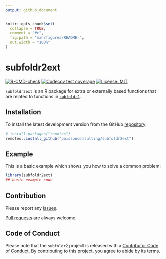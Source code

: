 ```yaml
---
output: github_document
---
```


<!-- README.md is generated from README.Rmd. Please edit that file -->

```r
knitr::opts_chunk$set(
  collapse = TRUE,
  comment = "#>",
  fig.path = "man/figures/README-",
  out.width = "100%"
)
```

# subfoldr2ext

<!-- badges: start -->
[![R-CMD-check](https://github.com/poissonconsulting/subfoldr2ext/actions/workflows/R-CMD-check.yaml/badge.svg)](https://github.com/poissonconsulting/subfoldr2ext/actions/workflows/R-CMD-check.yaml)
[![Codecov test coverage](https://codecov.io/gh/poissonconsulting/subfoldr2ext/graph/badge.svg)](https://app.codecov.io/gh/poissonconsulting/subfoldr2ext)
[![License: MIT](https://img.shields.io/badge/License-MIT-green.svg)](https://opensource.org/license/mit/)
<!-- badges: end -->

`subfoldr2ext` is an R package for extra or externally based functions that are related to functions in [`subfoldr2`](https://github.com/poissonconsulting/subfoldr2).

## Installation

To install the latest development version from the GitHub [repository](https://github.com/poissonconsulting/subfoldr2ext):
``` r
# install.packages("remotes")
remotes::install_github("poissonconsulting/subfoldr2ext")
```

## Example

This is a basic example which shows you how to solve a common problem:

``` r
library(subfoldr2ext)
## basic example code
```

## Contribution

Please report any [issues](https://github.com/poissonconsulting/subfoldr2ext/issues).

[Pull requests](https://github.com/poissonconsulting/subfoldrext2/pulls) are always welcome.

## Code of Conduct

Please note that the `subfoldr2` project is released with a [Contributor Code of Conduct](https://contributor-covenant.org/version/2/0/CODE_OF_CONDUCT.html). By contributing to this project, you agree to abide by its terms.
